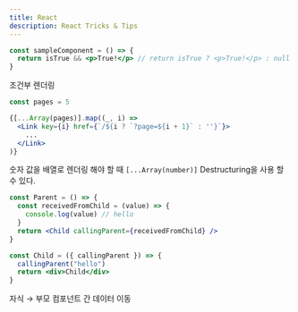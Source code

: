 ```yaml
---
title: React
description: React Tricks & Tips
---
```


```jsx
const sampleComponent = () => {
  return isTrue && <p>True!</p> // return isTrue ? <p>True!</p> : null 대체
}
```
조건부 렌더링
```jsx
const pages = 5

{[...Array(pages)].map((_, i) =>
  <Link key={i} href={`/${i ? `?page=${i + 1}` : ''}`}>
    ...
  </Link>
)}
```
숫자 값을 배열로 렌더링 해야 할 때 `[...Array(number)]` Destructuring을 사용 할 수 있다.

```jsx title="Parent.jsx"
const Parent = () => {
  const receivedFromChild = (value) => {
    console.log(value) // hello
  }
  return <Child callingParent={receivedFromChild} />
}
```

```jsx title="Child.jsx"
const Child = ({ callingParent }) => {
  callingParent("hello")
  return <div>Child</div>
}
```
자식 → 부모 컴포넌트 간 데이터 이동
